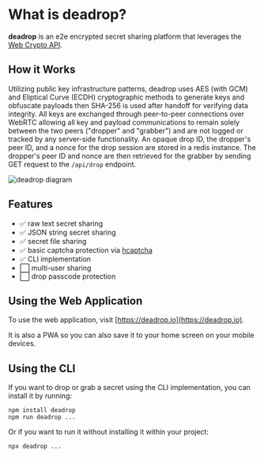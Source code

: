 # What is deadrop?

**deadrop** is an e2e encrypted secret sharing platform that leverages the [Web Crypto API](https://developer.mozilla.org/en-US/docs/Web/API/Web_Crypto_API).

## How it Works

Utilizing public key infrastructure patterns, deadrop uses AES (with GCM) and Eliptical Curve (ECDH) cryptographic methods to generate keys and obfuscate payloads then SHA-256 is used after handoff for verifying data integrity. All keys are exchanged through peer-to-peer connections over WebRTC allowing all key and payload communications to remain solely between the two peers ("dropper" and "grabber") and are not logged or tracked by any server-side functionality. An opaque drop ID, the dropper's peer ID, and a nonce for the drop session are stored in a redis instance. The dropper's peer ID and nonce are then retrieved for the grabber by sending GET request to the `/api/drop` endpoint.

![deadrop diagram](assets/deadrop.jpeg)

## Features

- ✅ raw text secret sharing
- ✅ JSON string secret sharing
- ✅ secret file sharing
- ✅ basic captcha protection via [hcaptcha](https://www.hcaptcha.com/)
- ✅ CLI implementation
- ⬜️ multi-user sharing
- ⬜️ drop passcode protection

## Using the Web Application

To use the web application, visit [https://deadrop.io](https://deadrop.io).

It is also a PWA so you can also save it to your home screen on your mobile devices.

## Using the CLI

If you want to drop or grab a secret using the CLI implementation, you can install it by running:

```
npm install deadrop
npm run deadrop ...
```

Or if you want to run it without installing it within your project:

```
npx deadrop ...
```

